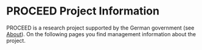 # PROCEED Project Information

PROCEED is a research project supported by the German government (see [About](about)). On the following pages you find management information about the project.
